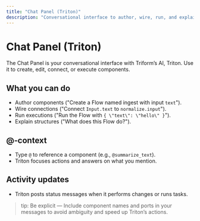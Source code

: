 ```yaml
---
title: "Chat Panel (Triton)"
description: "Conversational interface to author, wire, run, and explain"
---
```


# Chat Panel (Triton)

The Chat Panel is your conversational interface with Triform’s AI, Triton. Use it to create, edit, connect, or execute components.

## What you can do
- Author components ("Create a Flow named ingest with input `text`").
- Wire connections ("Connect `Input.text` to `normalize.input`").
- Run executions ("Run the Flow with `{ \"text\": \"hello\" }`").
- Explain structures ("What does this Flow do?").

## @‑context
- Type `@` to reference a component (e.g., `@summarize_text`).
- Triton focuses actions and answers on what you mention.

## Activity updates
- Triton posts status messages when it performs changes or runs tasks.

> tip: Be explicit — Include component names and ports in your messages to avoid ambiguity and speed up Triton’s actions.
